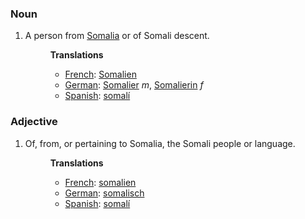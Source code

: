 ===Noun===
#A person from [[Somalia]] or of Somali descent.
#:'''Translations'''
#:*[[French]]: [[Somalien]]
#:*[[German]]: [[Somalier]] ''m'', [[Somalierin]] ''f''
#:*[[Spanish]]: [[somalí]]

===Adjective===
#Of, from, or pertaining to Somalia, the Somali people or language.
#:'''Translations'''
#:*[[French]]: [[somalien]]
#:*[[German]]: [[somalisch]]
#:*[[Spanish]]: [[somalí]]